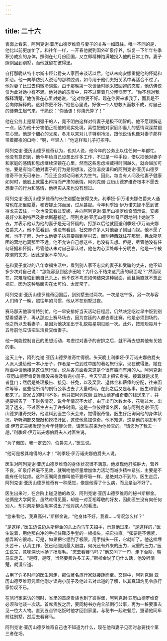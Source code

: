 ```yaml
---
---
---
```

title: 二十六
---




表面上看来，阿列克谢·亚历山德罗维奇与妻子的关系一如既往。唯一不同的是，他比以前更加忙了。和往年一样，一开春他就到国外矿泉疗养，恢复一下年年冬季积劳成疾的身体，照例在七月份回国，又立即精神饱满地投入他的日常工作。妻子照例回到别墅，而他就留在彼得堡。

自打那晚从特韦尔斯卡娅公爵夫人家回来谈话以后，他从未向安娜重提他的怀疑和妒忌。他一向摹仿别人说话的那种腔调，如今用于他们夫妇关系中再适合不过了。他对妻子比过去稍微冷淡些。由于那晚第一次谈话时她采取回避的态度，他仿佛仅仅为此对她小有不满。他对她的态度中，只不过带着几分懊恼罢了。“你不想对我解释清楚，”他仿佛在心里对她说，“这对你更不好。现在你要来求我了，而我是不会向你解释的。这对你更不好，”他在心里说，好像一个人想救火而救不成，对自己的徒劳生起气来，干脆说：“你活该！你烧光算了！”

他在公务上是精明强干的人，竟不明白这样对待妻子是极不明智的。他不愿理解这一点，因为他十分害怕正视他的现实处境，索性把他对家庭即妻儿的感情深深禁锢在心里。他是个细心的父亲，冬末以来对儿子特别冷淡，跟他说话也像对妻子那样带着揶揄的口吻：“啊，年轻人！”他这样和儿子打招呼。

阿列克谢·亚历山德罗维奇认为，也对人说，他今年的公务比以往任何一年都忙。他没有意识到，他今年给自己设想出许多工作，不过是一种手段，借以把他对妻子和家庭的感情和思虑继续深锁在心里，然而这些思虑埋藏得时间越久，就会越加可怕。要是有谁问他对妻子的行为是何想法，这位温良谦和的阿列克谢·亚历山德罗维奇不仅无可奉告，而且还会对动问者大为生气。因此，每当有人问及他妻子健康如何时，他脸上就露出矜持而严肃的表情。阿列克谢·亚历山德罗维奇根本不愿去想妻子的行为和感情，他确实从来也没有想过。

阿列克谢·亚历山德罗维奇的长住别墅在彼得戈夫。利季娅·伊万诺夫娜伯爵夫人通常也在那里度夏，和安娜比邻而居，过从甚密。今年利季娅·伊万诺夫娜不愿到彼得戈夫去住，一次也没去看过安娜，并向阿列克谢·亚历山德罗维奇暗示说，安娜最好少和别特西及弗龙斯基接近。阿列克谢·亚历山德罗维奇严厉地制止她说下去，并表示他认为他的妻子是无可怀疑的。打那以后他就回避利季娅·伊万诺夫娜伯爵夫人。他不愿看到，也没有看到，社交界许多人对他妻子侧目而视。他不愿了解，也不了解，为什么他妻子执意要搬到皇村去，而别特西就住在那里，弗龙斯基团的营地也离那里不远。他不允许自己想这些，也没有去想。但是，尽管他没有任何证据和怀疑，尽管他从未对自己承认过，他在内心深处却十分明白，他是一个被欺骗的丈夫，因此是很不幸的人。

在和妻子度过的八年幸福生活中，看到别人家不忠实的妻子和受骗的丈夫，他不知多少次对自己说：“怎能容忍到这步田地？为什么不结束这荒唐的局面呢？”然而现在，灾难降临到他自己头上，他不仅不考虑如何结束这种局面，而且简直就不想正视它，因为这种局面实在太可怕、太反常了。

阿列克谢·亚历山德罗维奇回国后，到别墅去过两次。一次是吃午饭，另一次与客人们待了一晚，照往年的习惯，他从不在别墅过夜。

赛马那天他事情特别忙。他一早安排好当天活动日程后，仍然决定吃过早中饭到别墅看望妻子，再从那边上赛马场去，因为宫廷的人都去看比赛，他是必须到场的。他之所以去看妻子，是因为他决定出于礼貌每星期见她一次。此外，按规矩每月十五号前他应该把生活费交给妻子。

他一向能控制自己的思想活动，考虑过对妻子的安排之后，就不再去想其他有关她的事。

这天上午，阿列克谢·亚历山德罗维奇忙得很。头天晚上利季娅·伊万诺夫娜伯爵夫人派人送给他一本小册子，作者是一位到过中国的著名旅行家，现在彼得堡，她在附函中请他接见这位旅行家，说从各方面看来这是个很有趣而有用的人。阿列克谢·亚历山德罗维奇昨晚没来得及看完小册子，今天早晨才把它看完。接着就是求见者登门；然后是处理报告、接见、任免，以及奖赏、退休金和薪俸的分配，往来函件等等，这些他所谓的例行公事占去了大量时间。在此之后又是私事。医生和管家都来了。管家占的时间不多。他只把阿列克谢·亚历山德罗维奇要的钱送来了，并扼要报告了一下财务情况，说今年情况不大好，由于出门次数太多，花销过大，出现了透支。不过医生占去了许多时间。这是一位彼得堡名医，向与阿列克谢·亚历山德罗维奇交好。他没料到医生今天会来，觉得很奇怪。医生仔细询问他的身体状况，听听胸部又敲敲和摸摸肝区，这使他愈加惊奇。他不知道，这是他的朋友利季娅·伊万诺夫娜发现他今年健康欠佳，请医生前来为他检查的。“请您为了我去一趟，”利季娅·伊万诺夫娜伯爵夫人对医生说。

“为了俄国，我一定去的，伯爵夫人，”医生说。

“他可是极其难得的人才！”利季娅·伊万诺夫娜伯爵夫人说。

医生对阿列克谢·亚历山德罗维奇的身体状况很不满意。他发现他肝脏肿大，营养不良，矿泉疗养毫不见效，就嘱咐他尽量增加体力活动而减少精神紧张，主要是不能有任何忧虑。这种医嘱简直像叫他不要呼吸一样，是绝对办不到的。医生走后，阿列克谢·亚历山德罗维奇有一种感觉，像是他得了什么病，而且是治不好了。

医生出来时，在台阶上碰见他的故交、阿列克谢·亚历山德罗维奇的秘书斯柳金。他俩是大学同窗，虽然难得见面，却是一对互相尊敬的好友，因此医生没有向任何别人，却只向斯柳金坦率说出了他对病人的看法。

“您来看他，我真高兴，”斯柳金说。“他身体不好，我看……情况怎么样？”

“是这样，”医生边说边从斯柳金的头上向马车夫招手，示意他过来。“是这样的，”医生说着，用他那白净的手捏住鞣皮手套的一根指头，把它拉直。“弦要是不绷紧，想弄断它很难。可是，如果把它绷到了极限，用手指头一压，它就断了。他这样埋头苦干，认真工作，弦已经绷到最大限度，何况还有外来的压力，沉重的压力，”医生说完，意味深长地扬了扬眉毛。“您去看赛马吗？”他又问了一句，走下台阶，朝马车走去。“是呀，是呀，当然要费许多工夫，”斯柳金说了句什么话，他没听清楚，就漫应道。

占用了许多时间的医生刚走，那位著名旅行家就接踵而至。交谈中，阿列克谢·亚历山德罗维奇凭着他刚才读完小册子及他过去对此道的了解，以其真知灼见令旅行家惊叹不已。

在旅行家来访的同时，省里的首席贵族也到了彼得堡，阿列克谢·亚历山德罗维奇必须和他谈一次话。首席贵族之后，要同秘书办完全部例行公事，再为一桩要事去见一位大人物。直到五点钟吃饭时他才回到家里。与秘书一起进餐后，邀请他同车前往别墅，然后去看赛马。

阿列克谢·亚历山德罗维奇自己也不知道为什么，现在他和妻子见面时总要找个第三者在场。